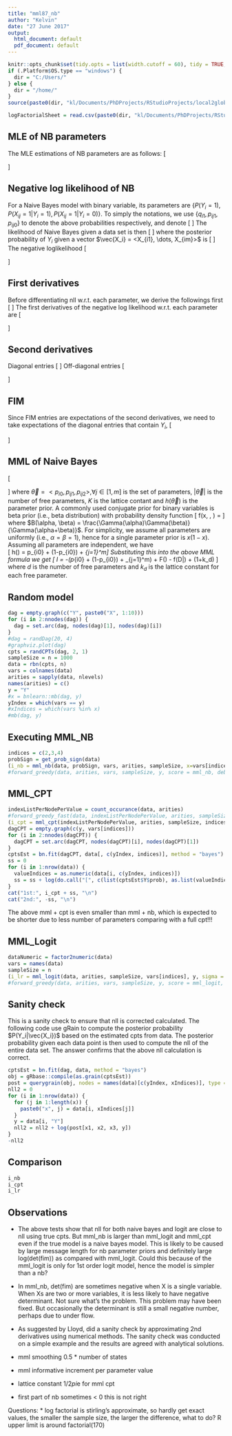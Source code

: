 ```yaml
---
title: "mml87_nb"
author: "Kelvin"
date: "27 June 2017"
output:
  html_document: default
  pdf_document: default
---
```


```r
knitr::opts_chunk$set(tidy.opts = list(width.cutoff = 60), tidy = TRUE, echo = T, eval = T)
if (.Platform$OS.type == "windows") {
  dir = "C:/Users/"
} else {
  dir = "/home/"
}
source(paste0(dir, "kl/Documents/PhDProjects/RStudioProjects/local2global/scripts/load_libraries.R"))

logFactorialSheet = read.csv(paste0(dir, "kl/Documents/PhDProjects/RStudioProjects/local2global/logFactorial_1to10000.csv")) 
```

## MLE of NB parameters
The MLE estimations of NB parameters are as follows:
\[
\begin{aligned}
P(Y=y) &= \frac{count(y)}{n} \\
P(X_j = x|Y = y) &= \frac{count(x) \cup count(y)}{count(y)}
\end{aligned}
\]

## Negative log likelihood of NB
For a Naive Bayes model with binary variable, its parameters are $\{P(Y_i=1), P(X_{ij}=1|Y_i=1), P(X_{ij}=1|Y_i=0)\}$. To simply the notations, we use $\{q_{i1}, p_{ij1}, p_{ij0}\}$ to denote the above probabilities respectively, and denote 
\[
\begin{aligned}
\pi_{i1} &= \prod_{j=1}^m p_{ij1}^{x_i}(1-p_{ij1})^{1-x_i} \\
\pi_{i0} &= \prod_{j=1}^m p_{ij0}^{x_i}(1-p_{ij0})^{1-x_i} \\
pxy_{i1} &= q_{i1}\pi_{i1} \\
pxy_{i0} &= (1-q_{i1})\pi_{i0} \\
p(\vec{X_i}) &= px_i = pxy_{i1} + pxy_{i0}
\end{aligned}
\]
The likelihood of Naive Bayes given a data set is then
\[
\begin{aligned}
l = \prod_i^n P(Y_i=1|\vec{X_i})^{Y_i} (1-P(Y_i=1|\vec{X_i}))^{1-Y_i}
\end{aligned}
\]
where the posterior probability of $Y_i$ given a vector $\vec{X_i} = <X_{i1}, \dots, X_{im}>$ is 
\[
\begin{aligned}
P(Y_i=T|\vec{X_i}) &= \frac{P(Y_i=1)\prod_{j=1}^m P(X_{ij}=1|Y_i=1)^{X_i}(1-P(X_{ij}=1|Y_i=1))^{1-X_i}}{P(\vec{X_i})} \\
&= \frac{q_{i1}\pi_{i1}}{px_i}
\end{aligned}
\]
The negative loglikelihood
\[
\begin{aligned}
L &= -\sum_{i=1}^n \left[Y_i\ln p(Y_i=1|\vec{X_i}) + (1-Y_i) \ln (1-p(Y_i=1|\vec{X_i}))\right] \\
&= -\sum_{i=1}^n \left[Y_i \ln q_{i1} + (1-Y_i) \ln (1-q_{i1}) + Y_i \ln \pi_{i1} + (1-y_i) \ln \pi_{i0} - \ln px_i\right]
\end{aligned}
\]

## First derivatives
Before differentiating nll w.r.t. each parameter, we derive the followings first
\[
\begin{aligned}
\frac{\partial}{\partial q_{i1}}px_i &= \pi_{i1} - \pi_{i0} \\
\frac{\partial}{\partial p_{ij1}}\pi_{i1} &= \frac{\pi_{i1}}{p_{ij1}^{x_{ij}}(p_{ij1}-1)^{1-x_{ij}}} \\
\frac{\partial}{\partial p_{ij0}}\pi_{i0} &= \frac{\pi_{i0}}{p_{ij0}^{x_{ij}}(p_{ij0}-1)^{1-x_{ij}}} \\
\frac{\partial}{\partial p_{ij1}}px_i &= \frac{\partial}{\partial p_{ij1}}pxy_{i1} = \frac{pxy_{i1}}{p_{ij1}^{x_{ij}}(p_{ij1}-1)^{1-x_{ij}}} \\
\frac{\partial}{\partial p_{ij0}}px_i &= \frac{\partial}{\partial p_{ij0}}pxy_{i0} = \frac{pxy_{i0}}{p_{ij0}^{x_{ij}}(p_{ij0}-1)^{1-x_{ij}}}
\end{aligned}
\]
The first derivatives of the negative log likelihood w.r.t. each parameter are
\[
\begin{aligned}
\frac{\partial L}{\partial q_{i1}} &= -\sum_{i=1}^n \left[\frac{Y_i}{q_{i1}} - \frac{1-Y_i}{1-q_{i1}} -\frac{\pi_{i1}-\pi_{i0}}{px_i} \right] \\
\frac{\partial L}{\partial p_{ik1}} &= -\sum_{i=1}^n \left[\frac{Y_i}{p_{ik1}^{x_{ik}}(p_{ik1}-1)^{1-x_{ik}}} - \frac{pxy_{i1}}{p_{ik1}^{x_{ij}}(p_{ik1}-1)^{1-x_{ij}}px_i}\right] \\
\frac{\partial L}{\partial p_{ik0}} &= -\sum_{i=1}^n \left[\frac{1-Y_i}{p_{ik0}^{x_{ik}}(p_{ik0}-1)^{1-x_{ik}}} - \frac{pxy_{i0}}{p_{ik0}^{x_{ij}}(p_{ik0}-1)^{1-x_{ij}}px_i}\right] \\
\end{aligned}
\]

## Second derivatives
Diagonal entries 
\[
\begin{aligned}
\frac{\partial^2L}{\partial q_{i1}^2} &= \sum_{i=1}^n \left[\frac{Y_i}{q_{i1}^2} + \frac{1-Y_i}{(1-q_{i1})^2} - \left(\frac{\pi_{i1}-\pi_{i0}}{px_i}\right)^2\right] \\
\frac{\partial^2L}{\partial p_{ik1}^2} &= \sum_{i=1}^n \left[\frac{Y_i}{\left(p_{ik1}^{x_{ik}}(p_{ik1}-1)^{1-x_{ik}}\right)^2} - \left(\frac{pxy_{i1}}{p_{ik1}^{x_{ik}}(p_{ik1}-1)^{1-x_{ik}}px_i}\right)^2\right] \\
\frac{\partial^2L}{\partial p_{ik0}^2} &= \sum_{i=1}^n \left[\frac{1-Y_i}{\left(p_{ik0}^{x_{ik}}(p_{ik0}-1)^{1-x_{ik}}\right)^2} - \left(\frac{pxy_{i0}}{p_{ik0}^{x_{ik}}(p_{ik0}-1)^{1-x_{ik}}px_i}\right)^2\right] \\
\end{aligned}
\]
Off-diagonal entries
\[
\begin{aligned}
\frac{\partial^2L}{\partial q_{i0}p_{ik1}} &= \sum_{i=1}^n \frac{\pi_{i1}\pi_{i0}}{p_{ik1}^{x_{ik}}(p_{ik1}-1)^{1-x_{ik}}px_i^2} \\
\frac{\partial^2L}{\partial q_{i0}p_{ik0}} &= \sum_{i=1}^n \frac{-\pi_{i1}\pi_{i0}}{p_{ik0}^{x_{ik}}(p_{ik0}-1)^{1-x_{ik}}px_i^2} \\
\frac{\partial^2L}{\partial p_{ik1}p_{il1}} &= \sum_{i=1}^n \frac{pxy_{i1}pxy_{i0}}{p_{ik1}^{x_{ik}}(p_{ik1}-1)^{1-x_{ik}} p_{il1}^{x_{il}}(p_{il1}-1)^{1-x_{il}} px_i^2}, \text{ where } k \neq l \\
\frac{\partial^2L}{\partial p_{ik0}p_{il0}} &= \sum_{i=1}^n \frac{pxy_{i1}pxy_{i0}}{p_{ik0}^{x_{ik}}(p_{ik0}-1)^{1-x_{ik}} p_{il0}^{x_{il}}(p_{il0}-1)^{1-x_{il}} px_i^2}, \text{ where } k \neq l \\
\frac{\partial^2L}{\partial p_{ik1}p_{il0}} &= \sum_{i=1}^n \frac{-pxy_{i1}pxy_{i0}}{p_{ik1}^{x_{ik}}(p_{ik1}-1)^{1-x_{ik}} p_{il0}^{x_{il}}(p_{il0}-1)^{1-x_{il}} px_i^2}, \forall k, l \in [1,m]
\end{aligned}
\]

## FIM
Since FIM entries are expectations of the second derivatives, we need to take expectations of the diagonal entries that contain $Y_i$,
\[
\begin{aligned}
E\left(\frac{\partial^2L}{\partial q_{i1}^2}\right) &= \sum_{i=1}^n \left[\frac{\pi_{i1}}{q_{i1}px_i} + \frac{\pi_{i0}}{(1-q_{i1})px_i} - \left(\frac{\pi_{i1}-\pi_{i0}}{px_i}\right)^2\right] \\
E\left(\frac{\partial^2L}{\partial p_{ik1}^2}\right) &= \sum_{i=1}^n \left[ \frac{pxy_{i1}}{\left(p_{ik1}^{x_{ik}}(p_{ik1}-1)^{1-x_{ik}}\right)^2 px_i} - \left(\frac{pxy_{i1}}{p_{ik1}^{x_{ik}}(p_{ik1}-1)^{1-x_{ik}}px_i}\right)^2\right] \\
E\left(\frac{\partial^2L}{\partial p_{ik0}^2}\right) &= \sum_{i=1}^n \left[\frac{pxy_{i0}}{\left(p_{ik0}^{x_{ik}}(p_{ik0}-1)^{1-x_{ik}}\right)^2 px_i} - \left(\frac{pxy_{i0}}{p_{ik0}^{x_{ik}}(p_{ik0}-1)^{1-x_{ik}}px_i}\right)^2\right] \\
\end{aligned}
\]

## MML of Naive Bayes
\[
\begin{aligned}
I = -\ln K - \ln h(\vec{\theta}) + \frac{1}{2}\ln F(\vec{\theta}) - \ln f(D|\vec{\theta}) + \frac{|\vec{\theta}|}{2}
\end{aligned}
\]
where $\vec{\theta} = <p_{i0}, p_{ij1}, p_{ij2}>, \forall j \in [1,m]$ is the set of parameters, $|\vec{\theta}|$ is the number of free parameters, $K$ is the lattice contant and $h(\vec{\theta})$ is the parameter prior. A commonly used conjugate prior for binary variables is beta prior (i.e., beta distribution) with probability density function 
\[
f(x, \alpha, \beta) = \frac{x^{\alpha-1}(1-x)^{\beta-1}}{B(\alpha, \beta)}
\]
where $B(\alpha, \beta) = \frac{\Gamma(\alpha)\Gamma(\beta)}{\Gamma(\alpha+\beta)}$. For simplicity, we assume all parameters are uniformly (i.e., $\alpha=\beta=1$), hence for a single parameter prior is $x(1-x)$. Assuming all parameters are independent, we have  
\[
\ln h(\vec{\theta}) = \ln p_{i0} + \ln (1-p_{i0}) + \sum_{j=1}^m\left[\ln p_{ij1} + \ln (1-p_{ij1}) + \ln p_{ij2} + \ln (1-p_{ij2})\right]
\]
Substituting this into the above MML formula we get 
\[
I = -\left(\ln p_{i0} + \ln (1-p_{i0}) + \sum_{j=1}^m\left[\ln p_{ij1} + \ln (1-p_{ij1}) + \ln p_{ij2} + \ln (1-p_{ij2})\right]\right) + \frac{1}{2}F(\vec{\theta}) - \ln f(D|\vec{\theta}) + \frac{d}{2}(1+\ln k_d)
\]
where $d$ is the number of free parameters and $k_d$ is the lattice constant for each free parameter. 

## Random model
```r
dag = empty.graph(c("Y", paste0("X", 1:10)))
for (i in 2:nnodes(dag)) {
  dag = set.arc(dag, nodes(dag)[1], nodes(dag)[i])
}
#dag = randDag(20, 4)
#graphviz.plot(dag)
cpts = randCPTs(dag, 2, 1)
sampleSize = n = 1000
data = rbn(cpts, n)
vars = colnames(data)
arities = sapply(data, nlevels)
names(arities) = c()
y = "Y"
#x = bnlearn::mb(dag, y)
yIndex = which(vars == y)
#xIndices = which(vars %in% x)
#mb(dag, y)
```

## Executing MML_NB
```r
indices = c(2,3,4)
probSign = get_prob_sign(data)
(i_nb = mml_nb(data, probSign, vars, arities, sampleSize, x=vars[indices], y, debug = TRUE))
#forward_greedy(data, arities, vars, sampleSize, y, score = mml_nb, debug = F)
```

## MML_CPT
```r
indexListPerNodePerValue = count_occurance(data, arities)
#forward_greedy_fast(data, indexListPerNodePerValue, arities, sampleSize, y, logFactorialSheet, base = exp(1), debug = F)
(i_cpt = mml_cpt(indexListPerNodePerValue, arities, sampleSize, indices, yIndex, logFactorialSheet, base = exp(1)))
dagCPT = empty.graph(c(y, vars[indices]))
for (i in 2:nnodes(dagCPT)) {
  dagCPT = set.arc(dagCPT, nodes(dagCPT)[i], nodes(dagCPT)[1])
}
cptsEst = bn.fit(dagCPT, data[, c(yIndex, indices)], method = "bayes")
ss = 0 
for (i in 1:nrow(data)) {
  valueIndices = as.numeric(data[i, c(yIndex, indices)])
  ss = ss + log(do.call("[", c(list(cptsEst$Y$prob), as.list(valueIndices))))
}
cat("1st:", i_cpt + ss, "\n")
cat("2nd:", -ss, "\n")
```
The above mml + cpt is even smaller than mml + nb, which is expected to be shorter due to less number of parameters comparing with a full cpt!!!

## MML_Logit

```r
dataNumeric = factor2numeric(data)
vars = names(data)
sampleSize = n
(i_lr = mml_logit(data, arities, sampleSize, vars[indices], y, sigma = 3, debug = T))
#forward_greedy(data, arities, vars, sampleSize, y, score = mml_logit, dataNumeric = dataNumeric, debug = F)
```

## Sanity check
This is a sanity check to ensure that nll is corrected calculated. The following code use gRain to compute the posterior probability $P(Y_i|\vec{X_i})$ based on the estimated cpts from data. The posterior probability given each data point is then used to compute the nll of the entire data set. The answer confirms that the above nll calculation is correct. 
```r
cptsEst = bn.fit(dag, data, method = "bayes")
obj = gRbase::compile(as.grain(cptsEst))
post = querygrain(obj, nodes = names(data)[c(yIndex, xIndices)], type = "conditional")
nll2 = 0
for (i in 1:nrow(data)) {
  for (j in 1:length(x)) {
    paste0("x", j) = data[i, xIndices[j]]
  }
  y = data[i, "Y"]
  nll2 = nll2 + log(post[x1, x2, x3, y])
}
-nll2
```

## Comparison
```r
i_nb
i_cpt
i_lr
```

## Observations

* The above tests show that nll for both naive bayes and logit are close to nll using true cpts. But mml_nb is larger than mml_logit and mml_cpt even if the true model is a naive bayes model. This is likely to be  caused by large message length for nb parameter priors and definitely large log(det(fim)) as compared with mml_logit. Could this because of the mml_logit is only for 1st order logit model, hence the model is simpler than a nb? 

* In mml_nb, det(fim) are sometimes negative when X is a single variable. When Xs are two or more variables, it is less likely to have negative determinant. Not sure what's the problem. This problem may have been fixed. But occasionally the determinant is still a small negative number, perhaps due to under flow. 

* As suggested by Lloyd, did a sanity check by approximating 2nd derivatives using numerical methods. The
sanity check was conducted on a simple example and the results are agreed with analytical solutions. 

* mml smoothing 0.5 * number of states

* mml informative increment per parameter value 

* lattice constant 1/2*pi*e for mml cpt

* first part of nb sometimes < 0 this is not right

Questions: 
* log factorial is stirling's approximate, so hardly get exact values, the smaller the sample size, the larger the difference, what to do? R upper limit is around factorial(170)


